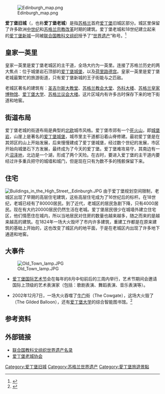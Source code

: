 {{世界文化遗产概要表
| site_img = File:Looking down Royal Mile, Edinburgh.jpg
| site_img_capt = 爱丁堡老城
| site_img_width = 250px
| zh_name = 爱丁堡的旧城和[[爱丁堡新城|新城]]
| en_name = Old and New Towns of Edinburgh
| fr_name = Vieille ville et Nouvelle ville d'Edimbourg
| country = {{SCO}}
| Region = 欧洲和北美地区
| criterion_c = 	(ii) (iv)
| rg_year = 1995年
| ex_rg_year = 
| remarks = 
| ID = 728
| org_url = http://whc.unesco.org/en/list/728
| map_img = 
| map_img_width = 
| locator_x = 
| locator_y = 
}}
[[Image:Edinburgh_map.png|thumb]]

'''爱丁堡旧城'''（{{lang-sco|Auld Toun}}，也称'''爱丁堡老城'''）是指[[苏格兰|苏格兰]]首府[[爱丁堡|爱丁堡]]旧城区部分。城区里保留了许多欧洲[[中世纪|中世纪]]和[[苏格兰宗教改革|苏格兰宗教改革]]时期的建筑。爱丁堡老城和18世纪建立起来的[[爱丁堡新城|爱丁堡新城]]一同被[[联合国教科文组织|联合国教科文组织]]授予了“[[世界遗产|世界遗产]]”称号。<ref>{{cite web|url=http://www.edinburgh.org/about/about-edinburgh/world-heritage-site|title=Edinburgh-World Heritage Site|accessdate=10 February 2013|publisher=VisitScotland|archive-url=https://web.archive.org/web/20130222081642/http://www.edinburgh.org/about/about-edinburgh/world-heritage-site|archive-date=2013-02-22|dead-url=yes}}</ref>

== 皇家一英里 ==
{{Main|皇家一英里}}
皇家一英里是爱丁堡老城区的主干道，全场大约为一英里。连接了苏格兰历史的两大焦点：位于城堡岩石顶部的[[爱丁堡城堡|爱丁堡城堡]]，以及[[荷里路德宫|荷里路德宫]]。皇家一英里是爱丁堡老城最繁忙的旅游街道，只有爱丁堡新城的王子街能与之匹敌。 

老城区著名的建筑有：[[圣吉尔斯大教堂|圣吉尔斯大教堂]]、[[苏格兰教会大堂|苏格兰教会大堂]]、[[外科大楼|外科大楼]]、[[苏格兰皇家博物馆|苏格兰皇家博物馆]]、[[爱丁堡大学|爱丁堡大学]]、[[苏格兰议会大楼|苏格兰议会大楼]]。这片区域内有许多古时保存下来的地下街道和地窖。

== 街道布局 ==
爱丁堡老城的街道布局是典型的[[北欧|北欧]]城市风格。爱丁堡市郊有一个[[死火山|死火山]]，即[[城堡岩_(愛丁堡)|城堡岩]]，山崖上是著名的[[爱丁堡城堡|爱丁堡城堡]]，城市里主干道都沿着山脊修建。最初爱丁堡是在其郊区的山上开始发展，后来慢慢建成了爱丁堡城堡，经过数个世纪的发展，市区开始向城堡石下方发展，最终成为了今天的爱丁堡。爱丁堡难攻易守，其南边有一片[[沼泽地|沼泽地]]，北边是一个湖，形成了两个天险。在古时，要进入爱丁堡的主干道内要经过许多重兵把守的城墙和城门，但是现在只有为数不多的残骸保留下来。

== 住宅 ==
[[File:Buildings_in_the_High_Street,_Edinburgh.JPG|thumb]]
由于爱丁堡规划空间限制，老城区出现了早期的高层住宅建筑，这些高层住宅成为了16世纪后的标杆。在18世纪，老城已经有了80000居民。到了近代，老城区的居民急剧下降，只有4000居民。现在有大约20000居民仍然生活在老城。爱丁堡居民很少在城墙外建立住宅区，他们情愿住在城内，所以当地居民对住房的数量也越来越多，随之而来的是越来越高的建筑。在1824年一场大火毁坏了市内许多建筑，重建工作都是在原来建筑的基础上开始的，这也改变了城区内的地平面，于是在老城区内出现了许多地下通道和地窖。

== 大事件 ==
[[File:Old_Town_lamp.JPG|thumb]]
*[[爱丁堡国际艺术节|爱丁堡国际艺术节]]会在每年的8月中旬前后的三周内举行，艺术节期间会邀请国际上顶级的艺术表演家（包括：歌剧表演、舞蹈表演、音乐表演等）。

*2002年12月7日，一场大火吞噬了[[牛门|牛门]]街（The Cowgate），这场大火毁了{{tsl|en|The Gilded Balloon|镀金气球喜剧俱乐部}}（The Gilded Balloon），还有[[爱丁堡大学|爱丁堡大学]]的综合智能图书馆。<ref>{{Cite web |url=http://www.theregister.co.uk/2002/12/12/fire_guts_edinburghs_ai_library/ |title=存档副本 |accessdate=2013-09-26 |archive-date=2012-10-22 |archive-url=https://web.archive.org/web/20121022194024/http://www.theregister.co.uk/2002/12/12/fire_guts_edinburghs_ai_library/ |dead-url=no }}</ref>

== 参考资料 ==
{{Reflist}}

== 外部链接 ==
{{wikivoyage|Edinburgh/Old_Town}}
* [http://whc.unesco.org/en/list/728 联合国教科文组织世界遗产名录] {{Wayback|url=http://whc.unesco.org/en/list/728 |date=20170711172925 }}
* [http://www.eota.org.uk/ 爱丁堡老城协会] {{Wayback|url=http://www.eota.org.uk/ |date=20130723085313 }}

{{英国世界遗产}}

{{coord|55|56|51.26|N|3|11|29.87|W|region:GB-EDH_type:city|display=title}}

[[Category:爱丁堡旧城|Category:爱丁堡旧城]]
[[Category:苏格兰世界遗产|Category:苏格兰世界遗产]]
[[Category:愛丁堡旅遊景點|Category:愛丁堡旅遊景點]]